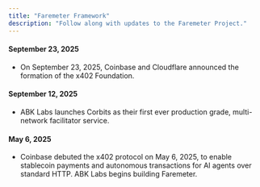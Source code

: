 ```yaml
---
title: "Faremeter Framework"
description: "Follow along with updates to the Faremeter Project."
---
```


#### September 23, 2025

- On September 23, 2025, Coinbase and Cloudflare announced the formation of the x402 Foundation. 

#### September 12, 2025

- ABK Labs launches Corbits as their first ever production grade, multi-network facilitator service.

#### May 6, 2025

- Coinbase debuted the x402 protocol on May 6, 2025, to enable stablecoin payments and autonomous transactions for AI agents over standard HTTP. ABK Labs begins building Faremeter.